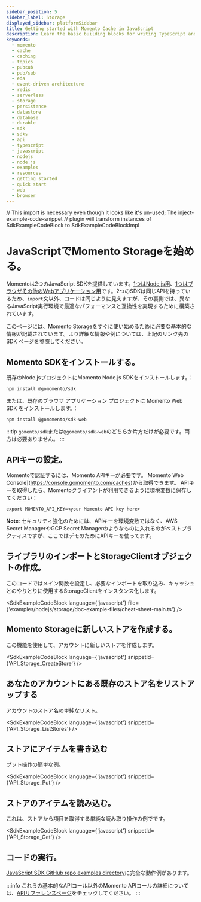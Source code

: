 ```yaml
---
sidebar_position: 5
sidebar_label: Storage
displayed_sidebar: platformSidebar
title: Getting started with Momento Cache in JavaScript
description: Learn the basic building blocks for writing TypeScript and JavaScript code to interact with Momento Cache.
keywords:
  - momento
  - cache
  - caching
  - topics
  - pubsub
  - pub/sub
  - eda
  - event-driven architecture
  - redis
  - serverless
  - storage
  - persistence
  - datastore
  - database
  - durable
  - sdk
  - sdks
  - api
  - typescript
  - javascript
  - nodejs
  - node.js
  - examples
  - resources
  - getting started
  - quick start
  - web
  - browser
---
```


// This import is necessary even though it looks like it's un-used; The inject-example-code-snippet
// plugin will transform instances of SdkExampleCodeBlock to SdkExampleCodeBlockImpl

# JavaScriptでMomento Storageを始める。

Momentoは2つのJavaScript SDKを提供しています。[1つはNode.js用](/platform/sdks/nodejs)、[1つはブラウザその他のWebアプリケーション用](/platform/sdks/web)です。2つのSDKは同じAPIを持っているため、`import`文以外、コードは同じように見えますが、その裏側では、異なるJavaScript実行環境で最適なパフォーマンスと互換性を実現するために構築されています。

このページには、Momento Storageをすぐに使い始めるために必要な基本的な情報が記載されています。より詳細な情報や例については、上記のリンク先の SDK ページを参照してください。

## Momento SDKをインストールする。

既存のNode.jsプロジェクトにMomento Node.js SDKをインストールします。：

```cli
npm install @gomomento/sdk
```

または、既存のブラウザ アプリケーション プロジェクトに Momento Web SDK をインストールします。：

```cli
npm install @gomomento/sdk-web
```

:::tip
`gomento/sdk`または`@gomento/sdk-web`のどちらか片方だけが必要です。両方は必要ありません。
:::

## APIキーの設定。

Momentoで認証するには、Momento APIキーが必要です。 Momento Web Console](https://console.gomomento.com/caches)から取得できます。
APIキーを取得したら、Momentoクライアントが利用できるように環境変数に保存してください：

```
export MOMENTO_API_KEY=<your Momento API key here>
```

**Note**:  セキュリティ強化のためには、APIキーを環境変数ではなく、AWS Secret ManagerやGCP Secret Managerのようなものに入れるのがベストプラクティスですが、ここではデモのためにAPIキーを使ってます。

## ライブラリのインポートとStorageClientオブジェクトの作成。
このコードではメイン関数を設定し、必要なインポートを取り込み、キャッシュとのやりとりに使用するStorageClientをインスタンス化します。

<SdkExampleCodeBlock language={'javascript'} file={'examples/nodejs/storage/doc-example-files/cheat-sheet-main.ts'} />

## Momento Storageに新しいストアを作成する。
この機能を使用して、アカウントに新しいストアを作成します。

<SdkExampleCodeBlock language={'javascript'} snippetId={'API_Storage_CreateStore'} />

## あなたのアカウントにある既存のストア名をリストアップする
アカウントのストア名の単純なリスト。

<SdkExampleCodeBlock language={'javascript'} snippetId={'API_Storage_ListStores'} />

## ストアにアイテムを書き込む
プット操作の簡単な例。

<SdkExampleCodeBlock language={'javascript'} snippetId={'API_Storage_Put'} />

## ストアのアイテムを読み込む。
これは、ストアから項目を取得する単純な読み取り操作の例でです。

<SdkExampleCodeBlock language={'javascript'} snippetId={'API_Storage_Get'} />

## コードの実行。

[JavaScript SDK GitHub repo examples directory](https://github.com/momentohq/client-sdk-javascript/blob/main/examples)に完全な動作例があります。

:::info
これらの基本的なAPIコール以外のMomento APIコールの詳細については、[APIリファレンスページ](/storage/develop/api-reference/index.mdx)をチェックしてください。
:::
